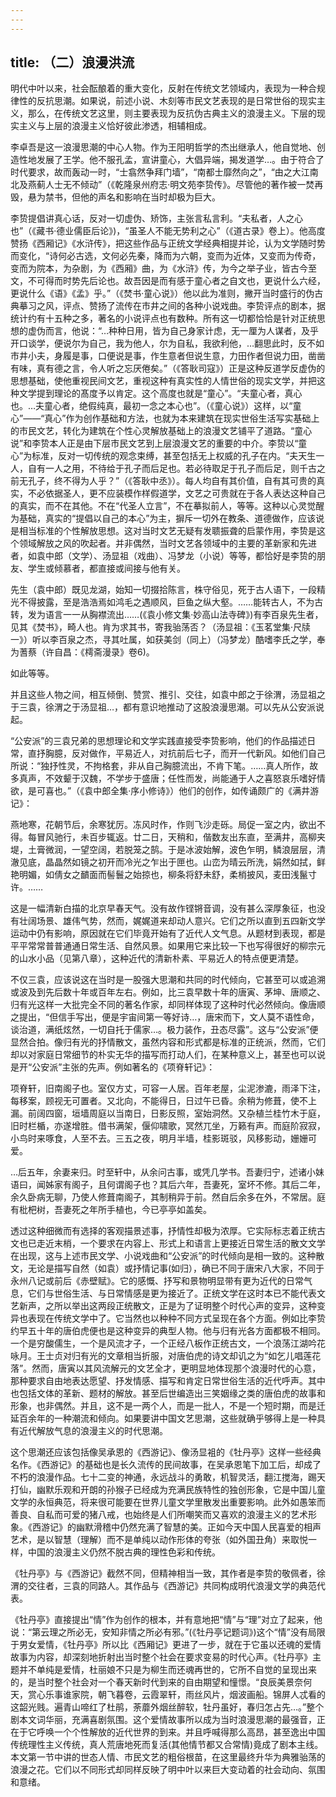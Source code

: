```yaml
---
---
---
```

title: （二）浪漫洪流
---



明代中叶以来，社会酝酿着的重大变化，反射在传统文艺领域内，表现为一种合规律性的反抗思潮。如果说，前述小说、木刻等市民文艺表现的是日常世俗的现实主义，那么，在传统文艺这里，则主要表现为反抗伪古典主义的浪漫主义。下层的现实主义与上层的浪漫主义恰好彼此渗透，相辅相成。

李卓吾是这一浪漫思潮的中心人物。作为王阳明哲学的杰出继承人，他自觉地、创造性地发展了王学。他不服孔孟，宣讲童心，大倡异端，揭发道学…。由于符合了时代要求，故而轰动一时，“士翕然争拜门墙”，“南都士靡然向之”，“由之大江南北及燕蓟人士无不倾动”（《乾隆泉州府志·明文苑李贽传》。尽管他的著作被一焚再毁，悬为禁书，但他的声名和影响在当时却极为巨大。

李贽提倡讲真心话，反对一切虚伪、矫饰，主张言私言利。“夫私者，人之心也”（《藏书·德业儒臣后论》)，“虽圣人不能无势利之心”（《道古录》卷上）。他高度赞扬《西厢记》《水浒传》，把这些作品与正统文学经典相提并论，认为文学随时势而变化，“诗何必古选，文何必先秦，降而为六朝，变而为近体，又变而为传奇，变而为院本，为杂剧，为《西厢》曲，为《水浒》传，为今之举子业，皆古今至文，不可得而时势先后论也。故吾因是而有感于童心者之自文也，更说什么六经，更说什么《语》《孟》乎。”（《焚书·童心说》）他以此为准则，撇开当时盛行的伪古典摹习之风，评点、赞扬了流传在市井之间的各种小说戏曲。李贽评点的剧本，据统计约有十五种之多，著名的小说评点也有数种。所有这一切都恰恰是针对正统思想的虚伪而言，他说：“…种种日用，皆为自己身家计虑，无一厘为人谋者，及乎开口谈学，便说尔为自己，我为他人，尔为自私，我欲利他，…翻思此时，反不如市井小夫，身履是事，口便说是事，作生意者但说生意，力田作者但说力田，凿凿有味，真有德之言，令人听之忘厌倦矣。”（《答耿司寇》）正是这种反道学反虚伪的思想基础，使他重视民间文艺，重视这种有真实性的人情世俗的现实文学，并把这种文学提到理论的髙度予以肯定。这个高度也就是“童心”。“夫童心者，真心也。…夫童心者，绝假纯真，最初一念之本心也”。（《童心说》）这样，以“童心”——“真心”作为创作基础和方法，也就为本来建筑在现实世俗生活写实基础上的市民文艺，转化为建筑在个性心灵解放基础上的浪漫文艺铺平了道路。“童心说”和李贽本人正是由下层市民文艺到上层浪漫文艺的重要的中介。李贽以“童心”为标准，反对一切传统的观念束缚，甚至包括无上权威的孔子在内。“夫天生一人，自有一人之用，不待给于孔子而后足也。若必待取足于孔子而后足，则千古之前无孔子，终不得为人乎？”（《答耿中丞》）。每人均自有其价值，自有其可贵的真实，不必依据圣人，更不应装模作样假道学，文艺之可贵就在于各人表达这种自己的真实，而不在其他。不在“代圣人立言”，不在摹拟前人，等等。这种以心灵觉醒为基础，真实的“提倡以自己的本心”为主，摒斥一切外在教条、道德做作，应该说是相当标准的个性解放思想。这对当时文艺无疑有发聩振聋的启蒙作用，李贽是这个领域解放之风的吹起者。并非偶然，当时文艺各领域中的主要的革新家和先进者，如袁中郎（文学）、汤显祖（戏曲）、冯梦龙（小说）等等，都恰好是李贽的朋友、学生或倾慕者，都直接或间接与他有关。

先生（袁中郎）既见龙湖，始知一切掇拾陈言，株守俗见，死于古人语下，一段精光不得披露，至是浩浩焉如鸿毛之遇顺风，巨鱼之纵大壑。……能转古人，不为古转，发为语言一一从胸襟流出……(《袁小修文集·妙高山法寺碑》)有李百泉先生者，见其《焚书》，畸人也。肯为求其书，寄我骀荡否？（汤显祖：《玉茗堂集·尺牍一》）听以李百泉之杰，寻其吐属，如获美剑（同上）（冯梦龙）酷嗜李氏之学，奉为蓍蔡（许自昌：《樗斋漫录》卷6)。



如此等等。

并且这些人物之间，相互倾倒、赞赏、推引、交往，如袁中郎之于徐渭，汤显祖之于三袁，徐渭之于汤显祖…，都有意识地推动了这股浪漫思潮。可以先从公安派说起。

“公安派”的三袁兄弟的思想理论和文学实践直接受李贽影响，他们的作品描述日常，直抒胸臆，反对做作，平易近人，对抗前后七子，而开一代新风。如他们自己所说：“独抒性灵，不拘格套，非从自己胸臆流出，不肯下笔。……真人所作，故多真声，不效颦于汉魏，不学步于盛唐；任性而发，尚能通于人之喜怒哀乐嗜好情欲，是可喜也。”（《袁中郎全集·序小修诗》）他们的创作，如传诵颇广的《满井游记》：

燕地寒，花朝节后，余寒犹厉。冻风时作，作则飞沙走砾。局促一室之内，欲出不得。每冒风驰行，未百步辄返。廿二日，天稍和，偕数友出东直，至满井，高柳夹堤，土膏微润，一望空阔，若脱笼之鹄。于是冰波始解，波色乍明，鳞浪层层，清澈见底，晶晶然如镜之初开而冷光之乍出于匣也。山峦为晴云所洗，娟然如拭，鲜艳明媚，如倩女之靧面而髻鬟之始掠也，柳条将舒未舒，柔梢披风，麦田浅鬣寸许。……



这是一幅清新白描的北京早春天气。没有故作铿锵音调，没有甚么深厚象征，也没有壮阔场景、雄伟气势，然而，娓娓道来却动人意兴。它们之所以直到五四新文学运动中仍有影响，原因就在它们毕竟开始有了近代人文气息。从题材到表现，都是平平常常普普通通日常生活、自然风景。如果用它来比较一下也写得很好的柳宗元的山水小品（见第八章），这种近代的清新朴素、平易近人的特点便更清楚。

不仅三袁，应该说这在当时是一股强大思潮和共同的时代倾向，它甚至可以或追溯或波及到先后数十年或百年左右。例如，比三袁早数十年的唐寅、茅坤、唐顺之、归有光这样一大批完全不同的著名作家，却同样体现了这种时代必然倾向。像唐顺之提出，“但信手写出，便是宇宙间第一等好诗…，唐宋而下，文人莫不语性命，谈治道，满纸炫然，一切自托于儒家…。极力装作，丑态尽露”。这与“公安派”便显然合拍。像归有光的抒情散文，虽然内容和形式都是标准的正统派，然而，它们却以对家庭日常细节的朴实无华的描写而打动人们，在某种意义上，甚至也可以说是开“公安派”主张的先声。例如著名的《项脊轩记》：

项脊轩，旧南阁子也。室仅方丈，可容一人居。百年老屋，尘泥渗漉，雨泽下注，每移案，顾视无可置者。又北向，不能得日，日过午已昏。余稍为修葺，使不上漏。前阔四窗，垣墙周庭以当南日，日影反照，室始洞然。又杂植兰桂竹木于庭，旧时栏楯，亦遂增胜。借书满架，偃仰啸歌，冥然兀坐，万籁有声。而庭阶寂寂，小鸟时来啄食，人至不去。三五之夜，明月半墙，桂影斑驳，风移影动，姗姗可爱。



…后五年，余妻来归。时至轩中，从余问古事，或凭几学书。吾妻归宁，述诸小妹语曰，闻姊家有阁子，且何谓阁子也？其后六年，吾妻死，室坏不修。其后二年，余久卧病无聊，乃使人修葺南阁子，其制稍异于前。然自后余多在外，不常居。庭有枇杷树，吾妻死之年所手植也，今已亭亭如盖矣。



透过这种细微而有选择的客观描景述事，抒情性却极为浓厚。它实际标志着正统古文也已走近末梢，一个要求在内容上、形式上和语言上更接近日常生活的散文文学在出现，这与上述市民文学、小说戏曲和“公安派”的时代倾向是相一致的。这种散文，无论是描写自然（如袁）或抒情记事(如归），确已不同于唐宋八大家，不同于永州八记或前后《赤壁赋》。它的感慨、抒写和景物明显带有更为近代的日常气息，它们与世俗生活、与日常情感是更为接近了。正统文学在这时本已不能代表文艺新声，之所以举出这两段正统散文，正是为了证明整个时代心声的变异，这种变异也表现在传统文学中了。它当然也以种种不同方式呈现在各个方面。例如比李贽约早五十年的唐伯虎便也是这种变异的典型人物。他与归有光各方面都极不相同。一个是穷酸儒生，一个是风流才子，一个正经八板作正统古文，一个浪荡江湖吟花咏月。王士贞对归有光的文章相当折服，对唐伯虎的诗文却讥之为“如乞儿唱莲花落”。然而，唐寅以其风流解元的文艺全才，更明显地体现那个浪漫时代的心意，那种要求自由地表达愿望、抒发情感、描写和肯定日常世俗生活的近代呼声。其中也包括文体的革新、题材的解放。甚至后世编造出三笑姻缘之类的唐伯虎的故事和形象，也非偶然。并且，这不是一两个人，而是一批人，不是一个短时期，而是迁延百余年的一种潮流和倾向。如果要讲中国文艺思潮，这些就确乎够得上是一种具有近代解放气息的浪漫主义的时代思潮。

这个思潮还应该包括像吴承恩的《西游记》、像汤显袓的《牡丹亭》这样一些经典名作。《西游记》的基础也是长久流传的民间故事，在吴承恩笔下加工后，却成了不朽的浪漫作品。七十二变的神通，永远战斗的勇敢，机智灵活，翻江搅海，踢天打仙，幽默乐观和开朗的孙猴子已经成为充满民族特性的独创形象，它是中国儿童文学的永恒典范，将来很可能要在世界儿童文学里散发出重要影响。此外如愚笨而善良、自私而可爱的猪八戒，也始终是人们所嘲笑而又喜欢的浪漫主义的艺术形象。《西游记》的幽默滑稽中仍然充满了智慧的美。正如今天中国人民喜爱的相声艺术，是以智慧（理解）而不是单纯以动作形体的夸张（如外国丑角）来取悦一样，中国的浪漫主义仍然不脱古典的理性色彩和传统。

《牡丹亭》与《西游记》截然不同，但精神相当一致，其作者是李贽的敬佩者，徐渭的交往者，三袁的同路人。其作品与《西游记》共同构成明代浪漫文学的典范代表。

《牡丹亭》直接提出“情”作为创作的根本，并有意地把“情”与“理”对立了起来，他说：“第云理之所必无，安知非情之所必有邪。”(《牡丹亭记题词》)这个“情”没有局限于男女爱情，《牡丹亭》所以比《西厢记》更进了一步，就在于它虽以还魂的爱情故事为内容，却深刻地折射出当时整个社会在要求变易的时代心声。《牡丹亭》主题并不单纯是爱情，杜丽娘不只是为柳生而还魂再世的，它所不自觉的呈现出来的，是当时整个社会对一个春天新时代到来的自由期望和憧憬。“良辰美景奈何天，赏心乐事谁家院，朝飞暮卷，云霞翠轩，雨丝风片，烟波画船。锦屏人忒看的这韶光贱。遍青山啼红了杜鹃，荼蘼外烟丝醉软，牡丹虽好，春归怎占先…。”整个剧本文词华丽，充满喜剧氛围。这个爱情故事所以成为当时浪漫思潮的最强音，正在于它呼唤一个个性解放的近代世界的到来。并且呼喊得那么高昂，甚至逸出中国传统理性主义传统，真人荒唐地死而复活(其他情节都又合常情)竟成了剧本主线。本文第一节中讲的世态人情、市民文艺的粗俗根苗，在这里最终升华为典雅骀荡的浪漫之花。它们以不同形式却同样反映了明中叶以来巨大变动着的社会动向、氛围和意绪。